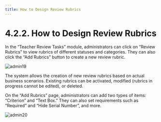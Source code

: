 ```yaml
---
title: How to Design Review Rubrics
---
```


# 4.2.2. How to Design Review Rubrics


In the “Teacher Review Tasks” module, administrators can click on “Review Rubrics” to view rubrics of different statuses and categories. They can also click the “Add Rubrics” button to create a new review rubric.

![admin19](/Admins_pics/admin19.png)

The system allows the creation of new review rubrics based on actual business scenarios. Existing rubrics can be activated, modified (rubrics in progress cannot be edited), or deleted.

On the “Add Rubrics” page, administrators can add two types of items: “Criterion” and “Text Box.” They can also set requirements such as “Required” and “Hide Serial Number”, and more.

![admin20](/Admins_pics/admin20.png)